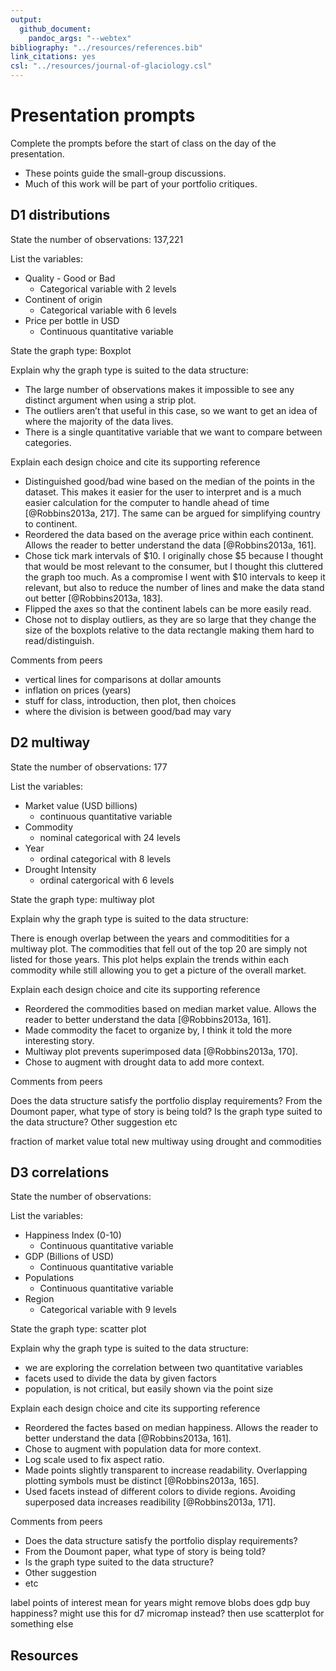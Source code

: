 ```yaml
---
output: 
  github_document: 
    pandoc_args: "--webtex"
bibliography: "../resources/references.bib"
link_citations: yes
csl: "../resources/journal-of-glaciology.csl"
---
```


# Presentation prompts

Complete the prompts before the start of class on the day of the presentation. 

- These points guide the small-group discussions. 
- Much of this work will be part of your portfolio critiques. 

## D1 distributions 

State the number of observations: 137,221

List the variables: 

* Quality - Good or Bad
    + Categorical variable with 2 levels
* Continent of origin
    + Categorical variable with 6 levels 
* Price per bottle in USD
    + Continuous quantitative variable

State the graph type: Boxplot

Explain why the graph type is suited to the data structure:  

* The large number of observations makes it impossible to see any distinct argument when using a strip plot. 
* The outliers aren't that useful in this case, so we want to get an idea of where the majority of the data lives.
* There is a single quantitative variable that we want to compare between categories.

Explain each design choice and cite its supporting reference 

* Distinguished good/bad wine based on the median of the points in the dataset. This makes it easier for the user to interpret and is a much easier calculation for the computer to handle ahead of time [@Robbins2013a, 217]. The same can be argued for simplifying country to continent.
* Reordered the data based on the average price within each continent. Allows the reader to better understand the data [@Robbins2013a, 161].
* Chose tick mark intervals of \$10. I originally chose \$5 because I thought that would be most relevant to the consumer, but I thought this cluttered the graph too much. As a compromise I went with \$10 intervals to keep it relevant, but also to reduce the number of lines and make the data stand out better [@Robbins2013a, 183].
* Flipped the axes so that the continent labels can be more easily read.
* Chose not to display outliers, as they are so large that they change the size of the boxplots relative to the data rectangle making them hard to read/distinguish.


Comments from peers 

* vertical lines for comparisons at dollar amounts 
* inflation on prices (years)
* stuff for class, introduction, then plot, then choices
* where the division is between good/bad may vary

## D2 multiway

State the number of observations: 177

List the variables:

* Market value (USD billions)
    + continuous quantitative variable
* Commodity
    + nominal categorical with 24 levels
* Year
    + ordinal categorical with 8 levels
* Drought Intensity
    + ordinal catergorical with 6 levels

State the graph type: multiway plot

Explain why the graph type is suited to the data structure:

There is enough overlap between the years and commoditities for a multiway plot. The commodities that fell out of the top 20 are simply not listed for those years. This plot helps explain the trends within each commodity while still allowing you to get a picture of the overall market.

Explain each design choice and cite its supporting reference

* Reordered the commodities based on median market value. Allows the reader to better understand the data [@Robbins2013a, 161].
* Made commodity the facet to organize by, I think it told the more interesting story. 
* Multiway plot prevents superimposed data [@Robbins2013a, 170].
* Chose to augment with drought data to add more context.

Comments from peers

Does the data structure satisfy the portfolio display requirements?
From the Doumont paper, what type of story is being told?
Is the graph type suited to the data structure?
Other suggestion
etc

fraction of market value total
new multiway using drought and commodities

## D3 correlations 

State the number of observations:  

List the variables: 

* Happiness Index (0-10)
    + Continuous quantitative variable
* GDP (Billions of USD)
    + Continuous quantitative variable
* Populations
    + Continuous quantitative variable
* Region
    + Categorical variable with 9 levels
    

State the graph type: scatter plot

Explain why the graph type is suited to the data structure:  

- we are exploring the correlation between two quantitative variables 
- facets used to divide the data by given factors
- population, is not critical, but easily shown via the point size

Explain each design choice and cite its supporting reference 

* Reordered the factes based on median happiness. Allows the reader to better understand the data [@Robbins2013a, 161].
* Chose to augment with population data for more context.
* Log scale used to fix aspect ratio. 
* Made points slightly transparent to increase readability. Overlapping plotting symbols must be distinct [@Robbins2013a, 165].
* Used facets instead of different colors to divide regions. Avoiding superposed data increases readibility [@Robbins2013a, 171].

Comments from peers 

- Does the data structure satisfy the portfolio display requirements?  
- From the Doumont paper, what type of story is being told? 
- Is the graph type suited to the data structure? 
- Other suggestion 
- etc

label points of interest
mean for years might remove blobs
does gdp buy happiness?
might use this for d7 micromap instead? then use scatterplot for something else





## Resources